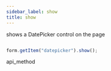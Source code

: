 ```yaml
---
sidebar_label: show
title: show
---
```



          


<Short>
 shows a DatePicker control on the page
 



</Short>


~~~js

form.getItem("datepicker").show();


~~~
 api_method

<Descr>





</Descr>

